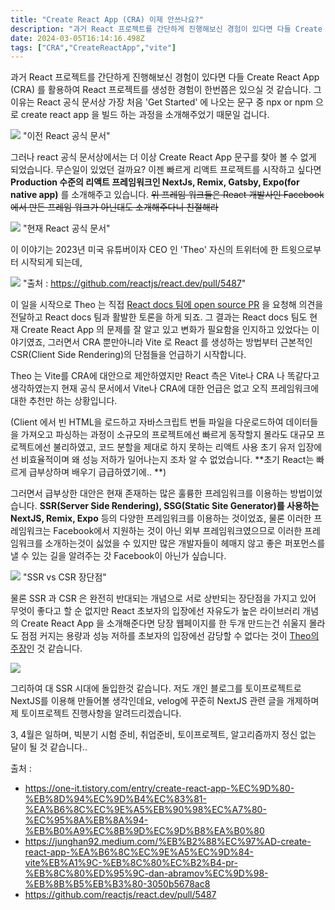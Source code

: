 ```yaml
---
title: "Create React App (CRA) 이제 안쓰나요?"
description: "과거 React 프로젝트를 간단하게 진행해보신 경험이 있다면 다들 Create React App (CRA) 를 활용하여 React 프로젝트를 생성한 경험이 한번쯤은 있으실 것 같습니다. 그 이유는 React 공식 문서상 가장 처음 'Get Started' 에 나오는 문"
date: 2024-03-05T16:14:16.498Z
tags: ["CRA","CreateReactApp","vite"]
---
```


과거 React 프로젝트를 간단하게 진행해보신 경험이 있다면 다들 Create React App (CRA) 를 활용하여 React 프로젝트를 생성한 경험이 한번쯤은 있으실 것 같습니다. 그 이유는 React 공식 문서상 가장 처음 'Get Started' 에 나오는 문구 중 npx or npm 으로 create react app 을 빌드 하는 과정을 소개해주었기 때문일 겁니다.

![](/images/62aaaf79-96ff-41b9-821f-8e810c900bd4-image.png)
"이전 React 공식 문서"

그러나 react 공식 문서상에서는 더 이상 Create React App 문구를 찾아 볼 수 없게 되었습니다. 무슨일이 있었던 걸까요? 이젠 빠르게 리액트 프로젝트를 시작하고 싶다면 **Production 수준의 리액트 프레임워크인 NextJs, Remix, Gatsby, Expo(for native app)** 를 소개해주고 있습니다. ~~위 프레임 워크들은 React 개발사인 Facebook에서 만든 프레임 워크가 아닌대도 소개해주다니 친절해라~~

![](/images/135a3581-ac7a-4eb1-9e01-4ddb39f206f8-image.png)
"현재 React 공식 문서"


이 이야기는 2023년 미국 유튜버이자 CEO 인 'Theo' 자신의 트위터에 한 트윗으로부터 시작되게 되는데,

![](/images/2c1ed620-fafa-4618-b4dc-38b94e26c8c3-image.png)
"출처 : https://github.com/reactjs/react.dev/pull/5487"

이 일을 시작으로 Theo 는 직접 [React docs 팀에 open source PR](https://github.com/reactjs/react.dev/pull/5487) 을 요청해 의견을 전달하고 React docs 팀과 활발한 토론을 하게 되죠. 그 결과는 React docs 팀도 현재 Create React App 의 문제를 잘 알고 있고 변화가 필요함을 인지하고 있었다는 이야기였죠, 그러면서 CRA 뿐만아니라 Vite 로 React 를 생성하는 방법부터 근본적인 CSR(Client Side Rendering)의 단점들을 언급하기 시작합니다.

Theo 는 Vite를 CRA에 대안으로 제안하였지만 React 측은 Vite나 CRA 나 똑같다고 생각하였는지 현재 공식 문서에서 Vite나 CRA에 대한 언급은 없고 오직 프레임워크에 대한 추천만 하는 상황입니다.

(Client 에서 빈 HTML을 로드하고 자바스크립트 번들 파일을 다운로드하여 데이터들을 가져오고 파싱하는 과정이 소규모의 프로젝트에선 빠르게 동작할지 몰라도 대규모 프로젝트에선 불리하였고, 코드 분할을 제대로 하지 못하는 리액트 사용 초기 유저 입장에선 비효율적이며 왜 성능 저하가 일어나는지 조차 알 수 없었습니다. **초기 React는 빠르게 급부상하며 배우기 급급하였기에.. **)

그러면서 급부상한 대안은 현재 존재하는 많은 훌륭한 프레임워크를 이용하는 방법이었습니다. **SSR(Server Side Rendering), SSG(Static Site Generator)를 사용하는 NextJS, Remix, Expo** 등의 다양한 프레임워크를 이용하는 것이었죠, 물론 이러한 프레임워크는 Facebook에서 지원하는 것이 아닌 외부 프레임워크였으므로 이러한 프레임워크를 소개하는것이 싫었을 수 있지만 많은 개발자들이 헤매지 않고 좋은 퍼포먼스를 낼 수 있는 길을 알려주는 갓 Facebook이 아닌가 싶습니다.

![](/images/5c962bf9-d321-451e-b528-4642cc916f85-image.png)
"SSR vs CSR 장단점"


물론 SSR 과 CSR 은 완전히 반대되는 개념으로 서로 상반되는 장단점을 가지고 있어 무엇이 좋다고 할 순 없지만 React 초보자의 입장에선 자유도가 높은 라이브러리 개념의 Create React App 을 소개해준다면 당장 웹페이지를 한 두개 만드는건 쉬울지 몰라도 점점 커지는 용량과 성능 저하를 초보자의 입장에선 감당할 수 없다는 것이 [Theo의 주장](https://junghan92.medium.com/%EB%B2%88%EC%97%AD-create-react-app-%EA%B6%8C%EC%9E%A5%EC%9D%84-vite%EB%A1%9C-%EB%8C%80%EC%B2%B4-pr-%EB%8C%80%ED%95%9C-dan-abramov%EC%9D%98-%EB%8B%B5%EB%B3%80-3050b5678ac8)인 것 같습니다.

![](/images/0a84284a-5c4c-44a7-8bd1-421db4a8c5c6-image.png)

그리하여 대 SSR 시대에 돌입한것 같습니다. 저도 개인 블로그를 토이프로젝트로 NextJS를 이용해 만들어볼 생각인데요, velog에 꾸준히 NextJS 관련 글을 개제하며 제 토이프로젝트 진행사항을 알려드리겠습니다.

3, 4월은 일하며, 빅분기 시험 준비, 취업준비, 토이프로젝트, 알고리즘까지 정신 없는 달이 될 것 같습니다..

출처 :
- https://one-it.tistory.com/entry/create-react-app-%EC%9D%80-%EB%8D%94%EC%9D%B4%EC%83%81-%EA%B6%8C%EC%9E%A5%EB%90%98%EC%A7%80-%EC%95%8A%EB%8A%94-%EB%B0%A9%EC%8B%9D%EC%9D%B8%EA%B0%80
- https://junghan92.medium.com/%EB%B2%88%EC%97%AD-create-react-app-%EA%B6%8C%EC%9E%A5%EC%9D%84-vite%EB%A1%9C-%EB%8C%80%EC%B2%B4-pr-%EB%8C%80%ED%95%9C-dan-abramov%EC%9D%98-%EB%8B%B5%EB%B3%80-3050b5678ac8
- https://github.com/reactjs/react.dev/pull/5487
